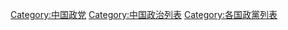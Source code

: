 [[Category:中国政党|Category:中国政党]]
[[Category:中国政治列表|Category:中国政治列表]]
[[Category:各国政黨列表|Category:各国政黨列表]]